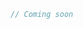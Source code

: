 
<Tabs className="code" groupId="languages">
  <TabItem value="py" label="Python">
     <FilteredTextBlock
       text={PyCode}
       startMarker="# START ConnectEmbedded"
       endMarker="# END ConnectEmbedded"
       language="py"
     />

  </TabItem>

  <TabItem value="ts" label="JavaScript/TypeScript">

  ```js
  // Coming soon
  ```

  </TabItem>

</Tabs>
